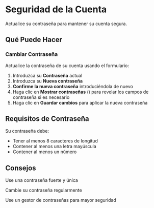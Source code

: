 # Seguridad de la Cuenta

Actualice su contraseña para mantener su cuenta segura.

## Qué Puede Hacer

### Cambiar Contraseña
Actualice la contraseña de su cuenta usando el formulario:
1. Introduzca su **Contraseña** actual
2. Introduzca su **Nueva contraseña**
3. **Confirme la nueva contraseña** introduciéndola de nuevo
4. Haga clic en **Mostrar contraseñas** (<Icon name="Eye" />) para revelar los campos de contraseña si es necesario
5. Haga clic en **Guardar cambios** para aplicar la nueva contraseña

## Requisitos de Contraseña

Su contraseña debe:
- Tener al menos 8 caracteres de longitud
- Contener al menos una letra mayúscula
- Contener al menos un número

## Consejos

<Tip>Use una contraseña fuerte y única</Tip>

<Tip>Cambie su contraseña regularmente</Tip>

<Tip>Use un gestor de contraseñas para mayor seguridad</Tip>
